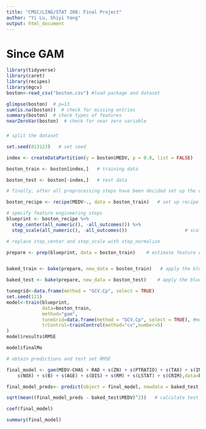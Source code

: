 ```yaml
---
title: "CMSC/LING/STAT 208: Final Project"
author: "Yi Lu, Shiyi Yang"
output: html_document
---
```



# Since GAM 



```r
library(tidyverse)
library(caret)
library(recipes)
library(mgcv)
boston<-read_csv("boston.csv") #load package and dataset
```

```r
glimpse(boston)  # p=13
sum(is.na(boston))  # check for missing entries
summary(boston)  # check types of features
nearZeroVar(boston)  # check for near zero variable
```

### 



```r
# split the dataset

set.seed(013123)   # set seed

index <- createDataPartition(y = boston$MEDV, p = 0.8, list = FALSE)   # consider 70-30 split

boston_train <- boston[index,]   # training data

boston_test <- boston[-index,]   # test data
```



```r
# finally, after all preprocessing steps have been decided set up the overall blueprint

boston_recipe <- recipe(MEDV~., data = boston_train)   # set up recipe

# specify feature engineering steps
blueprint <- boston_recipe %>%    
  step_center(all_numeric(), -all_outcomes()) %>%                      # center (subtract mean) all numeric predictors (consider all the numeric predictors except the response)
  step_scale(all_numeric(), -all_outcomes())                     # scale (divide by standard deviation) all numeric predictors                     

# replace step_center and step_scale with step_normalize

prepare <- prep(blueprint, data = boston_train)    # estimate feature engineering parameters based on training data


baked_train <- bake(prepare, new_data = boston_train)   # apply the blueprint to training data for building final/optimal model

baked_test <- bake(prepare, new_data = boston_test)    # apply the blueprint to test data for future use
```

```r
tunegrid<-data.frame(method = "GCV.Cp", select = TRUE)
set.seed(111)
model<-train(blueprint,
             data=boston_train,
             method="gam",
             tuneGrid=data.frame(method = "GCV.Cp", select = TRUE), #method indicates the smoothing parameter estimation method, GCV for models with unknown scale parameter and Mallows' Cp/UBRE/AIC for models with known scale; select=TRUE adds extra penalty so that the smoothing parameter estimation can completely remove terms from the model 
             trControl=trainControl(method="cv",number=5)
)
model$results$RMSE

model$finalMo
```
```r
# obtain predictions and test set RMSE

final_model <- gam(MEDV~CHAS + RAD + s(ZN) + s(PTRATIO) + s(TAX) + s(INDUS) + 
    s(NOX) + s(B) + s(AGE) + s(DIS) + s(RM) + s(LSTAT) + s(CRIM),data=baked_train) 

final_model_preds<- predict(object = final_model, newdata = baked_test, type = "response")    # obtain predictions

sqrt(mean((final_model_preds - baked_test$MEDV)^2))   # calculate test set RMSE
```

```r
coef(final_model)
```


```r
summary(final_model)

```
















